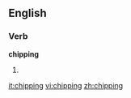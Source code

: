
==English==

===Verb===
'''chipping'''

# {{present participle of|[[chip]]}}

[[it:chipping]]
[[vi:chipping]]
[[zh:chipping]]